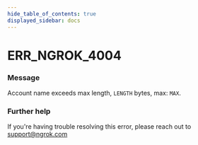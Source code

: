 ```yaml
---
hide_table_of_contents: true
displayed_sidebar: docs
---
```



# ERR_NGROK_4004

### Message

Account name exceeds max length, `LENGTH` bytes, max: `MAX`.

<ErrorDetails error="err_ngrok_4004" />

### Further help

If you're having trouble resolving this error, please reach out to [support@ngrok.com](mailto:support@ngrok.com?subject=Help%20with%20ERR_NGROK_4004)


